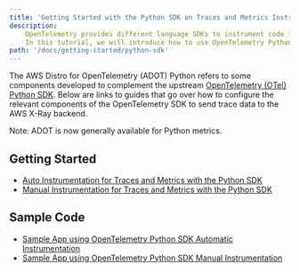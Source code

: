 ```yaml
---
title: 'Getting Started with the Python SDK on Traces and Metrics Instrumentation'
description:
    OpenTelemetry provides different language SDKs to instrument code for collecting telemetry data in the application.
    In this tutorial, we will introduce how to use OpenTelemetry Python SDK for traces and metrics instrumentation in the application...
path: '/docs/getting-started/python-sdk'
---
```



The AWS Distro for OpenTelemetry (ADOT) Python refers to some components developed to complement the upstream [OpenTelemetry (OTel) Python SDK](https://github.com/open-telemetry/opentelemetry-python/tree/main/opentelemetry-sdk). Below are links to guides that go over how to configure the relevant components of the OpenTelemetry SDK to send trace data to the AWS X-Ray backend.

Note: ADOT is now generally available for Python metrics.

<SectionSeparator />

## Getting Started

* [Auto Instrumentation for Traces and Metrics with the Python SDK](/docs/getting-started/python-sdk/auto-instr)
* [Manual Instrumentation for Traces and Metrics with the Python SDK](/docs/getting-started/python-sdk/manual-instr)

## Sample Code

* [Sample App using OpenTelemetry Python SDK Automatic Instrumentation](https://github.com/aws-observability/aws-otel-community/tree/master/sample-apps/python-auto-instrumentation-sample-app)
* [Sample App using OpenTelemetry Python SDK Manual Instrumentation](https://github.com/aws-observability/aws-otel-community/tree/master/sample-apps/python-manual-instrumentation-sample-app)
